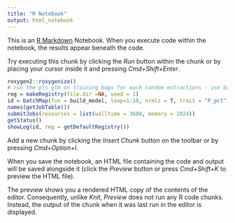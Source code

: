 ```yaml
---
title: "R Notebook"
output: html_notebook
---
```


This is an [R Markdown](http://rmarkdown.rstudio.com) Notebook. When you execute code within the notebook, the results appear beneath the code. 

Try executing this chunk by clicking the *Run* button within the chunk or by placing your cursor inside it and pressing *Cmd+Shift+Enter*. 

```r
roxygen2::roxygenize()
# run the pls glm on training bags for each random extractions - use batchtools -
reg = makeRegistry(file.dir =NA, seed = 1)
id = batchMap(fun = build_model, loop=1:10, nrmlz = T, trait = "P_pct")
names(getJobTable())
submitJobs(resources = list(walltime = 3600, memory = 1024))
getStatus()
showLog(id, reg = getDefaultRegistry())
```

Add a new chunk by clicking the *Insert Chunk* button on the toolbar or by pressing *Cmd+Option+I*.

When you save the notebook, an HTML file containing the code and output will be saved alongside it (click the *Preview* button or press *Cmd+Shift+K* to preview the HTML file). 

The preview shows you a rendered HTML copy of the contents of the editor. Consequently, unlike *Knit*, *Preview* does not run any R code chunks. Instead, the output of the chunk when it was last run in the editor is displayed.

